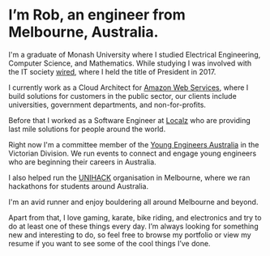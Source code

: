 # I’m Rob, an engineer from Melbourne, Australia.

I'm a graduate of Monash University where I studied Electrical Engineering, Computer Science, and Mathematics. While studying I was involved with the IT society [wired](http://wired.org.au), where I held the title of President in 2017.

I currently work as a Cloud Architect for [Amazon Web Services](https://aws.amazon.com), where I build solutions for customers in the public sector, our clients include universities, government departments, and non-for-profits.

Before that I worked as a Software Engineer at [Localz](https://localz.com) who are providing last mile solutions for people around the world.

Right now I'm a committee member of the [Young Engineers Australia](https://yea.engineersaustralia.org.au/) in the Victorian Division. We run events to connect and engage young engineers who are beginning their careers in Australia.

I also helped run the [UNIHACK](https://unihack.net) organisation in Melbourne, where we ran hackathons for students around Australia.

I'm an avid runner and enjoy bouldering all around Melbourne and beyond.

Apart from that, I love gaming, karate, bike riding, and electronics and try to do at least one of these things every day. I’m always looking for something new and interesting to do, so feel free to browse my portfolio or view my resume if you want to see some of the cool things I’ve done.
